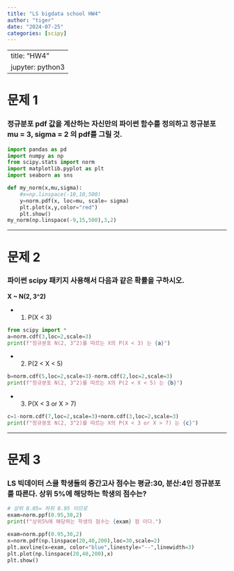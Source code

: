 ```yaml
---
title: "LS bigdata school HW4"
author: "tiger"
date: "2024-07-25"
categories: [scipy]
---
```


---
title: "HW4"
jupyter: python3
---
# 문제 1
### 정규분포 pdf 값을 계산하는 자신만의 파이썬 함수를 정의하고 정규분포 mu = 3, sigma = 2 의 pdf를 그릴 것.
```python
import pandas as pd
import numpy as np    
from scipy.stats import norm
import matplotlib.pyplot as plt    
import seaborn as sns    

def my_norm(x,mu,sigma):
    #x=np.linspace(-10,10,500)
    y=norm.pdf(x, loc=mu, scale= sigma)
    plt.plot(x,y,color="red")
    plt.show()
my_norm(np.linspace(-9,15,500),3,2)
```

***

# 문제 2
### 파이썬 scipy 패키지 사용해서 다음과 같은 확률을 구하시오.
**X ~ N(2, 3^2)** 

-  1)  P(X < 3)                 
    
```python
from scipy import *
a=norm.cdf(3,loc=2,scale=3)
print(f"정규분포 N(2, 3^2)를 따르는 X의 P(X < 3) 는 {a}")
```

-  2)  P(2 < X < 5)             

```python
b=norm.cdf(5,loc=2,scale=3)-norm.cdf(2,loc=2,scale=3)
print(f"정규분포 N(2, 3^2)를 따르는 X의 P(2 < X < 5) 는 {b}")
```

-  3)  P(X < 3 or X > 7)

```python
c=1-norm.cdf(7,loc=2,scale=3)+norm.cdf(3,loc=2,scale=3)
print(f"정규분포 N(2, 3^2)를 따르는 X의 P(X < 3 or X > 7) 는 {c}")
```

***
# 문제 3 
### LS 빅데이터 스쿨 학생들의 중간고사 점수는 평균:30, 분산:4인 정규분포를 따른다. 상위 5%에 해당하는 학생의 점수는?
```python
# 상위 0.05= 하위 0.95 이므로
exam=norm.ppf(0.95,30,2)
print(f"상위5%에 해당하는 학생의 점수는 {exam} 점 이다.")
```

```python
exam=norm.ppf(0.95,30,2)
x=norm.pdf(np.linspace(20,40,200),loc=30,scale=2)
plt.axvline(x=exam, color="blue",linestyle="--",linewidth=3)
plt.plot(np.linspace(20,40,200),x)
plt.show()
```

